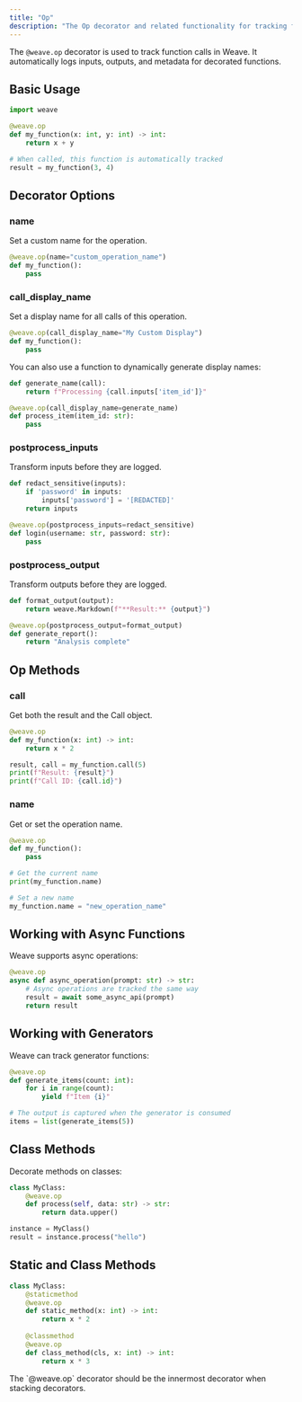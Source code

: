```yaml
---
title: "Op"
description: "The Op decorator and related functionality for tracking function calls"
---
```


The `@weave.op` decorator is used to track function calls in Weave. It automatically logs inputs, outputs, and metadata for decorated functions.

## Basic Usage

```python
import weave

@weave.op
def my_function(x: int, y: int) -> int:
    return x + y

# When called, this function is automatically tracked
result = my_function(3, 4)
```

## Decorator Options

### name

Set a custom name for the operation.

```python
@weave.op(name="custom_operation_name")
def my_function():
    pass
```

### call_display_name

Set a display name for all calls of this operation.

```python
@weave.op(call_display_name="My Custom Display")
def my_function():
    pass
```

You can also use a function to dynamically generate display names:

```python
def generate_name(call):
    return f"Processing {call.inputs['item_id']}"

@weave.op(call_display_name=generate_name)
def process_item(item_id: str):
    pass
```

### postprocess_inputs

Transform inputs before they are logged.

```python
def redact_sensitive(inputs):
    if 'password' in inputs:
        inputs['password'] = '[REDACTED]'
    return inputs

@weave.op(postprocess_inputs=redact_sensitive)
def login(username: str, password: str):
    pass
```

### postprocess_output

Transform outputs before they are logged.

```python
def format_output(output):
    return weave.Markdown(f"**Result:** {output}")

@weave.op(postprocess_output=format_output)
def generate_report():
    return "Analysis complete"
```

## Op Methods

### call

Get both the result and the Call object.

```python
@weave.op
def my_function(x: int) -> int:
    return x * 2

result, call = my_function.call(5)
print(f"Result: {result}")
print(f"Call ID: {call.id}")
```

### name

Get or set the operation name.

```python
@weave.op
def my_function():
    pass

# Get the current name
print(my_function.name)

# Set a new name
my_function.name = "new_operation_name"
```

## Working with Async Functions

Weave supports async operations:

```python
@weave.op
async def async_operation(prompt: str) -> str:
    # Async operations are tracked the same way
    result = await some_async_api(prompt)
    return result
```

## Working with Generators

Weave can track generator functions:

```python
@weave.op
def generate_items(count: int):
    for i in range(count):
        yield f"Item {i}"

# The output is captured when the generator is consumed
items = list(generate_items(5))
```

## Class Methods

Decorate methods on classes:

```python
class MyClass:
    @weave.op
    def process(self, data: str) -> str:
        return data.upper()

instance = MyClass()
result = instance.process("hello")
```

## Static and Class Methods

```python
class MyClass:
    @staticmethod
    @weave.op
    def static_method(x: int) -> int:
        return x * 2
    
    @classmethod
    @weave.op
    def class_method(cls, x: int) -> int:
        return x * 3
```

<Note>
The `@weave.op` decorator should be the innermost decorator when stacking decorators.
</Note>
